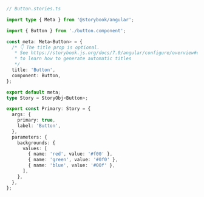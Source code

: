 ```ts
// Button.stories.ts

import type { Meta } from '@storybook/angular';

import { Button } from './button.component';

const meta: Meta<Button> = {
  /* 👇 The title prop is optional.
   * See https://storybook.js.org/docs/7.0/angular/configure/overview#configure-story-loading
   * to learn how to generate automatic titles
   */
  title: 'Button',
  component: Button,
};

export default meta;
type Story = StoryObj<Button>;

export const Primary: Story = {
  args: {
    primary: true,
    label: 'Button',
  },
  parameters: {
    backgrounds: {
      values: [
        { name: 'red', value: '#f00' },
        { name: 'green', value: '#0f0' },
        { name: 'blue', value: '#00f' },
      ],
    },
  },
};
```
